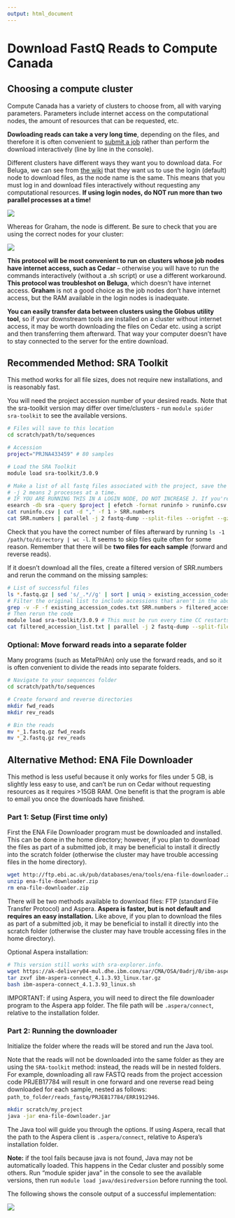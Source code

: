 ```yaml
---
output: html_document
---
```


# Download FastQ Reads to Compute Canada

## Choosing a compute cluster

Compute Canada has a variety of clusters to choose from, all with varying
parameters. Parameters include internet access on the computational nodes, the
amount of resources that can be requested, etc.

**Dowloading reads can take a very long time**, depending on the files, and
therefore it is often convenient to [submit a
job](https://docs.alliancecan.ca/wiki/Running_jobs) rather than perform the
download interactively (line by line in the console).

Different clusters have different ways they want you to download data. For
Beluga, we can see from [the
wiki](https://docs.alliancecan.ca/wiki/B%C3%A9luga/en) that they want us to use
the login (default) node to download files, as the node name is the same. This
means that you must log in and download files interactively without requesting
any computational resources. **If using login nodes, do NOT run more than two
parallel processes at a time!**

![](beluga_nodes.png)

Whereas for Graham, the node is different. Be sure to check that you are using
the correct nodes for your cluster:

![](graham_nodes.png)

**This protocol will be most convenient to run on clusters whose job nodes have
internet access, such as Cedar** – otherwise you will have to run the commands
interactively (without a .sh script) or use a different workaround. **This
protocol was troubleshot on Beluga**, which doesn’t have internet access.
**Graham** is not a good choice as the job nodes don’t have internet access, but
the RAM available in the login nodes is inadequate.

**You can easily transfer data between clusters using the Globus utility tool**,
so if your downstream tools are installed on a cluster without internet access,
it may be worth downloading the files on Cedar etc. using a script and then
transferring them afterward. That way your computer doesn’t have to stay
connected to the server for the entire download.

## Recommended Method: SRA Toolkit

This method works for all file sizes, does not require new installations, and is
reasonably fast.

You will need the project accession number of your desired reads. Note that the
sra-toolkit version may differ over time/clusters - run
`module spider sra-toolkit` to see the available versions.

```bash
# Files will save to this location
cd scratch/path/to/sequences

# Accession
project="PRJNA433459" # 80 samples

# Load the SRA Toolkit
module load sra-toolkit/3.0.9

# Make a list of all fastq files associated with the project, save the file accessions to a list (SRR.numbers), and download them.
# -j 2 means 2 processes at a time.
# IF YOU ARE RUNNING THIS IN A LOGIN NODE, DO NOT INCREASE J. If you're submitting it to a computational node, you can remove the "-j 2".
esearch -db sra -query $project | efetch -format runinfo > runinfo.csv
cat runinfo.csv | cut -d "," -f 1 > SRR.numbers
cat SRR.numbers | parallel -j 2 fastq-dump --split-files --origfmt --gzip {}
```

Check that you have the correct number of files afterward by running
`ls -1 /path/to/directory | wc -l`. It seems to skip files quite often for some
reason. Remember that there will be **two files for each sample** (forward and
reverse reads).

If it doesn’t download all the files, create a filtered version of SRR.numbers
and rerun the command on the missing samples:

```bash
# List of successful files
ls *.fastq.gz | sed 's/_.*//g' | sort | uniq > existing_accession_codes.txt
# Filter the original list to include accessions that aren't in the above list
grep -v -F -f existing_accession_codes.txt SRR.numbers > filtered_accession_list.txt
# Then rerun the code
module load sra-toolkit/3.0.9 # This must be run every time CC restarts
cat filtered_accession_list.txt | parallel -j 2 fastq-dump --split-files --origfmt --gzip {}
```

### **Optional: Move forward reads into a separate folder**

Many programs (such as MetaPhlAn) only use the forward reads, and so it is often
convenient to divide the reads into separate folders.

```bash
# Navigate to your sequences folder
cd scratch/path/to/sequences

# Create forward and reverse directories
mkdir fwd_reads
mkdir rev_reads

# Bin the reads
mv *_1.fastq.gz fwd_reads
mv *_2.fastq.gz rev_reads
```

## Alternative Method: ENA File Downloader

This method is less useful because it only works for files under 5 GB, is
slightly less easy to use, and can't be run on Cedar without requesting
resources as it requires \>15GB RAM. One benefit is that the program is able to
email you once the downloads have finished.

### Part 1: Setup (First time only)

First the ENA File Downloader program must be downloaded and installed. This can
be done in the home directory; however, if you plan to download the files as
part of a submitted job, it may be beneficial to install it directly into the
scratch folder (otherwise the cluster may have trouble accessing files in the
home directory).

```bash
wget http://ftp.ebi.ac.uk/pub/databases/ena/tools/ena-file-downloader.zip
unzip ena-file-downloader.zip
rm ena-file-downloader.zip
```

There will be two methods available to download files: FTP (standard File
Transfer Protocol) and Aspera. **Aspera is faster, but is not default and
requires an easy installation.** Like above, if you plan to download the files
as part of a submitted job, it may be beneficial to install it directly into the
scratch folder (otherwise the cluster may have trouble accessing files in the
home directory).

Optional Aspera installation:

```bash
# This version still works with sra-explorer.info.
wget https://ak-delivery04-mul.dhe.ibm.com/sar/CMA/OSA/0adrj/0/ibm-aspera-connect_4.1.3.93_linux.tar.gz
tar zxvf ibm-aspera-connect_4.1.3.93_linux.tar.gz
bash ibm-aspera-connect_4.1.3.93_linux.sh
```

IMPORTANT: if using Aspera, you will need to direct the file downloader program
to the Aspera app folder. The file path will be `.aspera/connect`, relative to
the installation folder.

### Part 2: Running the downloader

Initialize the folder where the reads will be stored and run the Java tool.

Note that the reads will not be downloaded into the same folder as they are
using the `SRA-toolkit` method: instead, the reads will be in nested folders.
For example, downloading all raw FASTQ reads from the project accession code
PRJEB17784 will result in one forward and one reverse read being downloaded for
each sample, nested as follows:
`path_to_folder/reads_fastq/PRJEB17784/ERR1912946`.

```bash
mkdir scratch/my_project
java -jar ena-file-downloader.jar
```

The Java tool will guide you through the options. If using Aspera, recall that
the path to the Aspera client is `.aspera/connect`, relative to Aspera's
installation folder.

**Note:** if the tool fails because java is not found, Java may not be
automatically loaded. This happens in the Cedar cluster and possibly some
others. Run “module spider java” in the console to see the available versions,
then run `module load java/desiredversion` before running the tool.

The following shows the console output of a successful implementation:

![](Aspera download.png)
